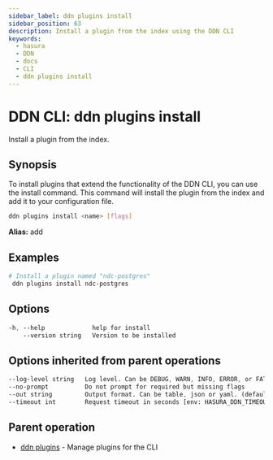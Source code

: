 ```yaml
---
sidebar_label: ddn plugins install
sidebar_position: 63
description: Install a plugin from the index using the DDN CLI
keywords:
  - hasura
  - DDN
  - docs
  - CLI
  - ddn plugins install
---
```


# DDN CLI: ddn plugins install

Install a plugin from the index.

## Synopsis

To install plugins that extend the functionality of the DDN CLI, you can use the install command. This command will install the plugin from the index and add it to your configuration file.

```bash
ddn plugins install <name> [flags]
```

**Alias:** add

## Examples

```bash
# Install a plugin named "ndc-postgres"
 ddn plugins install ndc-postgres
```

## Options

```sass
-h, --help             help for install
    --version string   Version to be installed
```

## Options inherited from parent operations

```sass
--log-level string   Log level. Can be DEBUG, WARN, INFO, ERROR, or FATAL. (default "INFO")
--no-prompt          Do not prompt for required but missing flags
--out string         Output format. Can be table, json or yaml. (default "table")
--timeout int        Request timeout in seconds [env: HASURA_DDN_TIMEOUT] (default 100)
```

## Parent operation

- [ddn plugins](/cli/commands/ddn_plugins) - Manage plugins for the CLI

